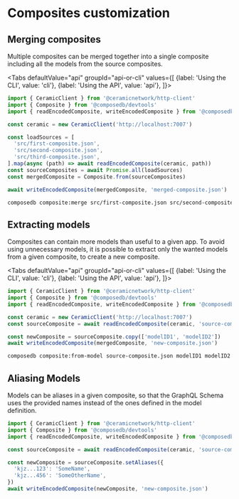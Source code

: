 
# Composites customization

## Merging composites

Multiple composites can be merged together into a single composite including all the models from the source composites.

<Tabs
  defaultValue="api"
  groupId="api-or-cli"
  values={[
    {label: 'Using the CLI', value: 'cli'},
    {label: 'Using the API', value: 'api'},
  ]}>
  <TabItem value="api">

```js
import { CeramicClient } from '@ceramicnetwork/http-client'
import { Composite } from '@composedb/devtools'
import { readEncodedComposite, writeEncodedComposite } from '@composedb/devtools-node'

const ceramic = new CeramicClient('http://localhost:7007')

const loadSources = [
  'src/first-composite.json',
  'src/second-composite.json',
  'src/third-composite.json',
].map(async (path) => await readEncodedComposite(ceramic, path))
const sourceComposites = await Promise.all(loadSources)
const mergedComposite = Composite.from(sourceComposites)

await writeEncodedComposite(mergedComposite, 'merged-composite.json')
```

  </TabItem>
  <TabItem value="cli">

```sh
composedb composite:merge src/first-composite.json src/second-composite.json src/third-composite.json --output=merged-composite.json
```

  </TabItem>
</Tabs>

## Extracting models

Composites can contain more models than useful to a given app. To avoid using unnecessary models, it is possible to extract only the wanted models from a given composite, to create a new composite.

<Tabs
  defaultValue="api"
  groupId="api-or-cli"
  values={[
    {label: 'Using the CLI', value: 'cli'},
    {label: 'Using the API', value: 'api'},
  ]}>
  <TabItem value="api">

```js
import { CeramicClient } from '@ceramicnetwork/http-client'
import { Composite } from '@composedb/devtools'
import { readEncodedComposite, writeEncodedComposite } from '@composedb/devtools-node'

const ceramic = new CeramicClient('http://localhost:7007')
const sourceComposite = await readEncodedComposite(ceramic, 'source-composite.json')

const newComposite = sourceComposite.copy(['modelID1', 'modelID2'])
await writeEncodedComposite(mergedComposite, 'new-composite.json')
```

  </TabItem>
  <TabItem value="cli">

```sh
composedb composite:from-model source-composite.json modelID1 modelID2 --output=new-composite.json
```

  </TabItem>
</Tabs>

## Aliasing Models

Models can be aliases in a given composite, so that the GraphQL Schema uses the provided names instead of the ones defined in the model definition.

```js
import { CeramicClient } from '@ceramicnetwork/http-client'
import { Composite } from '@composedb/devtools'
import { readEncodedComposite, writeEncodedComposite } from '@composedb/devtools-node'

const sourceComposite = await readEncodedComposite(ceramic, 'source-composite.json')

const newComposite = sourceComposite.setAliases({
  'kjz...123': 'SomeName',
  'kjz...456': 'SomeOtherName',
})
await writeEncodedComposite(newComposite, 'new-composite.json')
```
